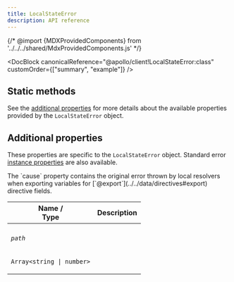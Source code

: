 ```yaml
---
title: LocalStateError
description: API reference
---
```


{/* @import {MDXProvidedComponents} from '../../../shared/MdxProvidedComponents.js' */}

<DocBlock
  canonicalReference="@apollo/client!LocalStateError:class"
  customOrder={["summary", "example"]}
/>

## Static methods

<FunctionDetails
  canonicalReference="@apollo/client!LocalStateError.is:member(1)"
  headingLevel={3}
  parameters={false}
  result={false}
/>

See the [additional properties](#additional-properties) for more details about the available properties provided by the `LocalStateError` object.

## Additional properties

These properties are specific to the `LocalStateError` object. Standard error [instance properties](https://developer.mozilla.org/en-US/docs/Web/JavaScript/Reference/Global_Objects/Error#instance_properties) are also available.

<Tip>
  The `cause` property contains the original error thrown by local resolvers
  when exporting variables for [`@export`](../../data/directives#export)
  directive fields.
</Tip>

<table class="field-table">
  <thead>
    <tr>
      <th>Name /<br/>Type</th>
      <th>Description</th>
    </tr>
  </thead>

<tbody>

<tr>
<td>

###### `path`

`Array<string | number>`

</td>
<td>

<DocBlock canonicalReference="@apollo/client!LocalStateError#path:member" />

</td>
</tr>

</tbody>
</table>
